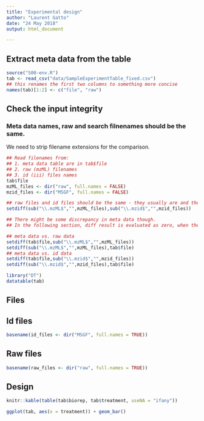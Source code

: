```yaml
---
title: "Experimental design"
author: "Laurent Gatto"
date: "24 May 2018"
output: html_document

---
```

## Extract meta data from the table
```r
source("S00-env.R")
tab <- read_csv("data/SampleExperimentTable_fixed.csv")
## this renames the first two columns to something more concise
names(tab)[1:2] <- c("file", "raw")
```


## Check the input integrity
### Meta data names, raw and search filnenames should be the same. 
We need to strip filename extensions for the comparison.

```r
## Read filenames from:
## 1. meta data table are in tab$file
## 2. raw (mzML) filenames
## 3. id (iii) files names
tab$file
mzML_files <- dir("raw", full.names = FALSE)
mzid_files <- dir("MSGF", full.names = FALSE)

## raw files and id files should be the same - they usually are and the following command should produce zero if they really are the same.
setdiff(sub("\\.mzML$","",mzML_files),sub("\\.mzid$","",mzid_files))

## There might be some discrepancy in meta data though.
## In the following section, diff result is evaluated as zero, when there is no differnece in the file names compared. To print the differences in both sets, we have to run it twice.

## meta data vs. raw data
setdiff(tab$file,sub("\\.mzML$","",mzML_files))
setdiff(sub("\\.mzML$","",mzML_files),tab$file)
## meta data vs. id data
setdiff(tab$file,sub("\\.mzid$","",mzid_files))
setdiff(sub("\\.mzid$","",mzid_files),tab$file)
```

```r
library("DT")
datatable(tab)
```

## Files

## Id files

```r
basename(id_files <- dir("MSGF", full.names = TRUE))
```

## Raw files

```r
basename(raw_files <- dir("raw", full.names = TRUE))
```

## Design

```r
knitr::kable(table(tab$biorep, tab$treatment, useNA = "ifany"))
```

```r
ggplot(tab, aes(x = treatment)) + geom_bar()
```